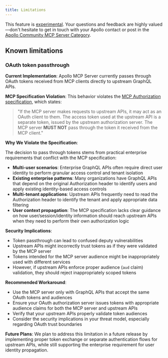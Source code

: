```yaml
---
title: Limitations
---
```


<ExperimentalFeature>

This feature is [experimental](/graphos/resources/feature-launch-stages#experimental). Your questions and feedback are highly valued—don't hesitate to get in touch with your Apollo contact or post in the [Apollo Community MCP Server Category](https://community.apollographql.com/c/mcp-server/41).

</ExperimentalFeature>

## Known limitations

### OAuth token passthrough

**Current Implementation**: Apollo MCP Server currently passes through OAuth tokens received from MCP clients directly to upstream GraphQL APIs.

**MCP Specification Violation**: This behavior violates the [MCP Authorization specification](https://modelcontextprotocol.io/specification/2025-06-18/basic/authorization), which states:

> "If the MCP server makes requests to upstream APIs, it may act as an OAuth client to them. The access token used at the upstream API is a separate token, issued by the upstream authorization server. The MCP server **MUST NOT** pass through the token it received from the MCP client."

**Why We Violate the Specification**: 

The decision to pass through tokens stems from practical enterprise requirements that conflict with the MCP specification:

- **Multi-user scenarios**: Enterprise GraphQL APIs often require direct user identity to perform granular access control and tenant isolation
- **Existing enterprise patterns**: Many organizations have GraphQL APIs that depend on the original Authorization header to identify users and apply existing identity-based access controls
- **Multi-tenant applications**: Upstream APIs frequently need to read the Authorization header to identify the tenant and apply appropriate data filtering
- **User context propagation**: The MCP specification lacks clear guidance on how user/session/identity information should reach upstream APIs when they need to perform their own authorization logic

**Security Implications**: 
- Token passthrough can lead to confused deputy vulnerabilities
- Upstream APIs might incorrectly trust tokens as if they were validated by the MCP server
- Tokens intended for the MCP server audience might be inappropriately used with different services
- However, if upstream APIs enforce proper audience (`aud` claim) validation, they should reject inappropriately scoped tokens

**Recommended Workaround**: 
- Use the MCP server only with GraphQL APIs that accept the same OAuth tokens and audiences
- Ensure your OAuth authorization server issues tokens with appropriate audience claims for both the MCP server and upstream APIs
- Verify that your upstream APIs properly validate token audiences
- Consider the security implications in your threat model, especially regarding OAuth trust boundaries

**Future Plans**: We plan to address this limitation in a future release by implementing proper token exchange or separate authentication flows for upstream APIs, while still supporting the enterprise requirement for user identity propagation.